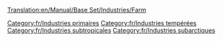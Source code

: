 [[Translation:en/Manual/Base Set/Industries/Farm]]

{{fr/Industries|image=en/Farm.png|nom=Ferme
|climats=[[fr/Manual/Climat#Tempéré|Tempéré]], [[fr/Manual/Climat#Subarctique|Subarctique]], [[fr/Manual/Climat#Subtropical|Subtropical]]
|accepte=Rien
|produit=[[fr/Manual/Base Set/Cargos/Céréales|Céréales]], [[fr/Manual/Base Set/Cargos/Bétail|Bétail]], [[fr/Manual/Base Set/Cargos/Blé|Blé]], [[fr/Manual/Base Set/Cargos/Maïs|Maïs]] (climat subtropical seulement)
|notes=&nbsp;
* Entourée de terres agricoles dans une vaste zone. Cette zone coûte davantage pour y construire, mais le faire n'affecte pas la production
* Les maisons acceptent 1/8ème de passager chacune - donc plusieurs fermes dans une petite zone peuvent accepter des passagers
}}
[[Category:fr/Industries primaires]]
[[Category:fr/Industries tempérées]]
[[Category:fr/Industries subtropicales]]
[[Category:fr/Industries subarctiques]]